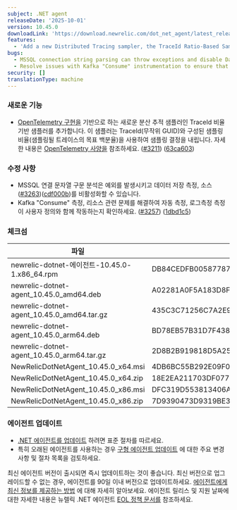 ```yaml
---
subject: .NET agent
releaseDate: '2025-10-01'
version: 10.45.0
downloadLink: 'https://download.newrelic.com/dot_net_agent/latest_release'
features:
  - 'Add a new Distributed Tracing sampler, the TraceId Ratio-Based Sampler, which is based on the [OpenTelemetry implementation](https":"//github.com/open-telemetry/opentelemetry-dotnet/blob/main/src/OpenTelemetry/Trace/Sampler/TraceIdRatioBasedSampler.cs).'
bugs:
  - MSSQL connection string parsing can throw exceptions and disable Datastore instrumentation.
  - Resolve issues with Kafka "Consume" instrumentation to ensure that automatic instrumentation works in conjunction with custom instrumentation.
security: []
translationType: machine
---
```


### 새로운 기능

* [OpenTelemetry 구현을](https://github.com/open-telemetry/opentelemetry-dotnet/blob/main/src/OpenTelemetry/Trace/Sampler/TraceIdRatioBasedSampler.cs) 기반으로 하는 새로운 분산 추적 샘플러인 TraceId 비율 기반 샘플러를 추가합니다. 이 샘플러는 TraceId(무작위 GUID)와 구성된 샘플링 비율(샘플링될 트레이스의 목표 백분율)을 사용하여 샘플링 결정을 내립니다. 자세한 내용은 [OpenTelemetry 사양을](https://opentelemetry.io/docs/specs/otel/trace/tracestate-probability-sampling/) 참조하세요. ([#3211](https://github.com/newrelic/newrelic-dotnet-agent/issues/3211)) ([63ca603](https://github.com/newrelic/newrelic-dotnet-agent/commit/63ca603ca6cb86110431413c03afbf8a8c8e9367))

### 수정 사항

* MSSQL 연결 문자열 구문 분석은 예외를 발생시키고 데이터 저장 측정, 소스([#3263](https://github.com/newrelic/newrelic-dotnet-agent/issues/3263))([cdf000b](https://github.com/newrelic/newrelic-dotnet-agent/commit/cdf000b73fe4beaa73fa4bfe3d338f8eb6698cf1))를 비활성화할 수 있습니다.
* Kafka &quot;Consume&quot; 측정, 리소스 관련 문제를 해결하여 자동 측정, 로그측정 측정이 사용자 정의와 함께 작동하는지 확인하세요. ([#3257](https://github.com/newrelic/newrelic-dotnet-agent/issues/3257)) ([1dbd1c5](https://github.com/newrelic/newrelic-dotnet-agent/commit/1dbd1c51aeaf6e2909d23b078029ee78b721b3bc))

### 체크섬

| 파일                                           | SHA - 256 해시                                                     |
| -------------------------------------------- | ---------------------------------------------------------------- |
| newrelic-dotnet-에이전트-10.45.0-1.x86\_64.rpm   | DB84CEDFB00587787FF38EEAF6DFB61C83B85C6BACEB7337A766044906EC2CBC |
| newrelic-dotnet-agent\_10.45.0\_amd64.deb    | A02281A0F5A183D8F5617F495AA8F6D6670BCE8A6268550DFBBE83354A63747B |
| newrelic-dotnet-agent\_10.45.0\_amd64.tar.gz | 435C3C71256C7A2E94FC70E130D205062B88ED345B5498207B52C8C2933AACDD |
| newrelic-dotnet-agent\_10.45.0\_arm64.deb    | BD78EB57B31D7F438D45E15EE802BF62A38D805782EFD421543DC41DEA8779B2 |
| newrelic-dotnet-agent\_10.45.0\_arm64.tar.gz | 2D8B2B919818D5A256A691753DB5FBB73F395E1F8235471F9016967586CAAF9E |
| NewRelicDotNetAgent\_10.45.0\_x64.msi        | 4DB6BC55B292E09F0E9BC81231232E90C62CFFD005AE612F803701B9E34D908E |
| NewRelicDotNetAgent\_10.45.0\_x64.zip        | 18E2EA211703DF077E5D80B929920C2C2F8C95182D1300564E88A6136393E538 |
| NewRelicDotNetAgent\_10.45.0\_x86.msi        | DFC319D553813406AB8CBCF427B082468D648FD07F3F04F82AB4AA2D01C2176E |
| NewRelicDotNetAgent\_10.45.0\_x86.zip        | 7D9390473D9319BE311B2C8FF067106328FB1343B4C86110BB39B231E09E58D0 |

### 에이전트 업데이트

* [.NET 에이전트를 업데이트](/docs/agents/net-agent/installation-configuration/update-net-agent) 하려면 표준 절차를 따르세요.
* 특히 오래된 에이전트를 사용하는 경우 [구형 에이전트 업데이트](/docs/apm/agents/net-agent/installation/update-net-agent/#updating_older_net) 에 대한 주요 변경 사항 및 절차 목록을 검토하세요.

최신 에이전트 버전이 출시되면 즉시 업데이트하는 것이 좋습니다. 최신 버전으로 업그레이드할 수 없는 경우, 에이전트를 90일 이내 버전으로 업데이트하세요. [에이전트에게 최신 정보를 제공하는 방법](/docs/new-relic-solutions/new-relic-one/install-configure/update-new-relic-agent) 에 대해 자세히 알아보세요. 에이전트 릴리스 및 지원 날짜에 대한 자세한 내용은 뉴렐릭 .NET 에이전트 [EOL 정책 문서를](/docs/apm/agents/net-agent/getting-started/net-agent-eol-policy) 참조하세요.